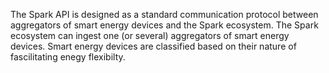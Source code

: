 
The Spark API is designed as a standard communication protocol between aggregators of smart energy devices and the Spark ecosystem.
The Spark ecosystem can ingest one (or several) aggregators of smart energy devices. Smart energy devices are classified based on their nature of fascilitating enegy flexibilty.
